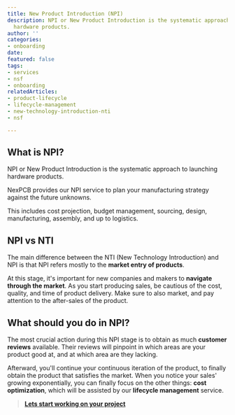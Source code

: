 ```yaml
---
title: New Product Introduction (NPI)
description: NPI or New Product Introduction is the systematic approach to launching
  hardware products.
author: ''
categories:
- onboarding
date: 
featured: false
tags:
- services
- nsf
- onboarding
relatedArticles:
- product-lifecycle
- lifecycle-management
- new-technology-introduction-nti
- nsf

---
```

## What is NPI?

NPI or New Product Introduction is the systematic approach to launching hardware products.

NexPCB provides our NPI service to plan your manufacturing strategy against the future unknowns.

This includes cost projection, budget management, sourcing, design, manufacturing, assembly, and up to logistics.

## NPI vs NTI

The main difference between the NTI (New Technology Introduction) and NPI is that NPI refers mostly to the **market entry of products**.

At this stage, it's important for new companies and makers to **navigate through the market**. As you start producing sales, be cautious of the cost, quality, and time of product delivery. Make sure to also market, and pay attention to the after-sales of the product.

## What should you do in NPI?

The most crucial action during this NPI stage is to obtain as much **customer reviews** available. Their reviews will pinpoint in which areas are your product good at, and at which area are they lacking.

Afterward, you'll continue your continuous iteration of the product, to finally obtain the product that satisfies the market. When you notice your sales' growing exponentially, you can finally focus on the other things: **cost optimization**, which will be assisted by our **lifecycle management** service.

> [**Lets start working on your project**]()